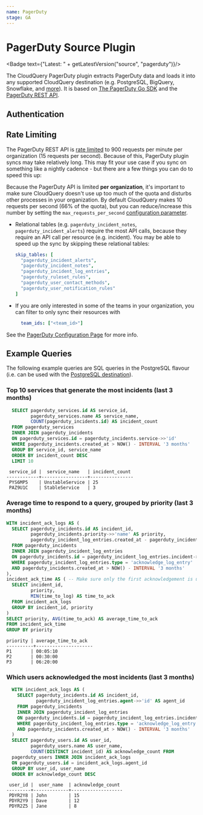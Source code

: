 ```yaml
---
name: PagerDuty
stage: GA
---
```

# PagerDuty Source Plugin


<Badge text={"Latest: " + getLatestVersion("source", "pagerduty")}/>

The CloudQuery PagerDuty plugin extracts PagerDuty data and loads it into any supported CloudQuery destination (e.g. PostgreSQL, BigQuery, Snowflake, and [more](/docs/plugins/destinations/overview)). It is based on [The PagerDuty Go SDK](https://github.com/PagerDuty/go-pagerduty) and the [PagerDuty REST API](https://developer.pagerduty.com/docs/ZG9jOjExMDI5NTUw-rest-api-v2-overview).

## Authentication

<Authentication/>

## Rate Limiting

The PagerDuty REST API is [rate limited](https://developer.pagerduty.com/docs/ZG9jOjExMDI5NTUz-rate-limiting#what-are-our-limits) to 900 requests per minute per organization (15 requests per second).
Because of this, PagerDuty plugin syncs may take relatively long. This may fit your use case if you sync 
on something like a nightly cadence - but there are a few things you can do to speed this up:

<Callout type="info">

Because the PagerDuty API is limited **per organization**, it's important to make sure CloudQuery doesn't use
up too much of the quota and disturbs other processes in your organization. By default CloudQuery makes 10 requests
per second (66% of the quota), but you can reduce/increase this number by setting the `max_requests_per_second`
[configuration parameter](/docs/plugins/sources/pagerduty/configuration).

</Callout>

- Relational tables (e.g. `pagerduty_incident_notes`, `pagerduty_incident_alerts`) require the most API calls, because
  they require an API call per resource (e.g. incident). You may be able to speed up the sync by skipping these relational
  tables:
  ```yaml
  skip_tables: [
    "pagerduty_incident_alerts",
    "pagerduty_incident_notes",
    "pagerduty_incident_log_entries",
    "pagerduty_ruleset_rules",
    "pagerduty_user_contact_methods",
    "pagerduty_user_notification_rules"
  ]
  ```

- If you are only interested in some of the teams in your organization, you can filter to only sync their resources with
  ```yaml
    team_ids: ["<team_id>"]
  ```

See the [PagerDuty Configuration Page](/docs/plugins/sources/pagerduty/configuration) for more info.

## Example Queries

The following example queries are SQL queries in the PostgreSQL flavour (i.e. can be used with the 
[PostgreSQL destination](/docs/plugins/destinations/postgresql/overview)).

### Top 10 services that generate the most incidents (last 3 months)

```sql copy
  SELECT pagerduty_services.id AS service_id,
         pagerduty_services.name AS service_name,
         COUNT(pagerduty_incidents.id) AS incident_count
  FROM pagerduty_services
  INNER JOIN pagerduty_incidents
  ON pagerduty_services.id = pagerduty_incidents.service->>'id'
  WHERE pagerduty_incidents.created_at > NOW() - INTERVAL '3 months'
  GROUP BY service_id, service_name
  ORDER BY incident_count DESC
  LIMIT 10
```

```text copy
 service_id |  service_name   | incident_count
------------+-----------------+----------------
 PYS6MP5    | UnstableService | 25   
 PAZ9U1C    | StableService   | 3
```

### Average time to respond to a query, grouped by priority (last 3 months)

```sql copy
WITH incident_ack_logs AS (
  SELECT pagerduty_incidents.id AS incident_id,
         pagerduty_incidents.priority->>'name' AS priority,
         pagerduty_incident_log_entries.created_at - pagerduty_incidents.created_at AS time_to_log
  FROM pagerduty_incidents 
  INNER JOIN pagerduty_incident_log_entries 
  ON pagerduty_incidents.id = pagerduty_incident_log_entries.incident->>'id'
  WHERE pagerduty_incident_log_entries.type = 'acknowledge_log_entry'
  AND pagerduty_incidents.created_at > NOW() - INTERVAL '3 months'
),
incident_ack_time AS ( -- Make sure only the first acknowledgement is used (incidents may be acknowledged twice)
  SELECT incident_id, 
         priority, 
         MIN(time_to_log) AS time_to_ack
  FROM incident_ack_logs
  GROUP BY incident_id, priority
)
SELECT priority, AVG(time_to_ack) AS average_time_to_ack
FROM incident_ack_time
GROUP BY priority
```

```text copy
priority | average_time_to_ack
----------+---------------------
P1       | 00:05:10
P2       | 00:30:00
P3       | 06:20:00
```

### Which users acknowledged the most incidents (last 3 months)

```sql copy
  WITH incident_ack_logs AS (
    SELECT pagerduty_incidents.id AS incident_id,
           pagerduty_incident_log_entries.agent->>'id' AS agent_id
    FROM pagerduty_incidents
    INNER JOIN pagerduty_incident_log_entries 
    ON pagerduty_incidents.id = pagerduty_incident_log_entries.incident->>'id'
    WHERE pagerduty_incident_log_entries.type = 'acknowledge_log_entry'
    AND pagerduty_incidents.created_at > NOW() - INTERVAL '3 months'
  )
  SELECT pagerduty_users.id AS user_id, 
         pagerduty_users.name AS user_name, 
         COUNT(DISTINCT incident_id) AS acknowledge_count FROM
  pagerduty_users INNER JOIN incident_ack_logs
  ON pagerduty_users.id = incident_ack_logs.agent_id
  GROUP BY user_id, user_name
  ORDER BY acknowledge_count DESC
```

```text copy
 user_id |  user_name  | acknowledge_count
---------+-------------+-------------------
 PDYR2Y8 | John        | 15
 PDYR2Y9 | Dave        | 12
 PDYR2Z5 | Jane        | 8
```